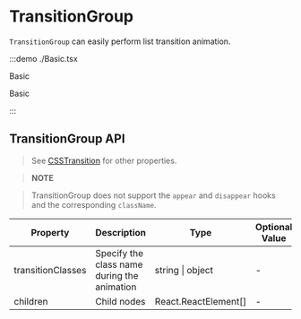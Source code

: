 # TransitionGroup

`TransitionGroup` can easily perform list transition animation.

:::demo ./Basic.tsx

Basic

Basic

:::

## TransitionGroup API

> See [CSSTransition](/CSSTransition) for other properties.

> **NOTE**

> TransitionGroup does not support the `appear` and `disappear` hooks and the corresponding `className`.

| Property | Description | Type | Optional Value | Default | Require |
| --- | --- | --- | --- | --- | --- |
| transitionClasses | Specify the class name during the animation | string &#x007c; object | - | - | false |
| children | Child nodes | React.ReactElement[] | - | — | true |
